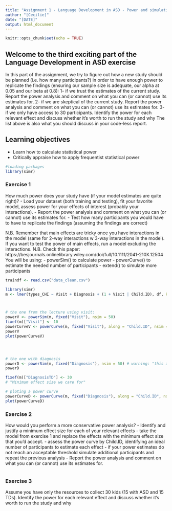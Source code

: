 ```yaml
---
title: "Assignment 1 - Language Development in ASD - Power and simulations"
author: "[Cecilie]"
date: "[DATE]"
output: html_document
---
```


```r
knitr::opts_chunk$set(echo = TRUE)
```

## Welcome to the third exciting part of the Language Development in ASD exercise

In this part of the assignment, we try to figure out how a new study should be planned (i.e. how many participants?) in order to have enough power to replicate the findings (ensuring our sample size is adequate, our alpha at 0.05 and our beta at 0.8):
1- if we trust the estimates of the current study. Report the power analysis and comment on what you can (or cannot) use its estimates for.
2- if we are skeptical of the current study. Report the power analysis and comment on what you can (or cannot) use its estimates for.
3- if we only have access to 30 participants. Identify the power for each relevant effect and discuss whether it's worth to run the study and why
The list above is also what you should discuss in your code-less report.


## Learning objectives

- Learn how to calculate statistical power
- Critically appraise how to apply frequentist statistical power


```r
#loading packages
library(simr)
```


### Exercise 1

How much power does your study have (if your model estimates are quite right)?
- Load your dataset (both training and testing), fit your favorite model, assess power for your effects of interest (probably your interactions).
- Report the power analysis and comment on what you can (or cannot) use its estimates for.
- Test how many participants you would have to have to replicate the findings (assuming the findings are correct)

N.B. Remember that main effects are tricky once you have interactions in the model (same for 2-way interactions w 3-way interactions in the model). If you want to test the power of main effects, run a model excluding the interactions.
N.B. Check this paper: https://besjournals.onlinelibrary.wiley.com/doi/full/10.1111/2041-210X.12504
You will be using:
- powerSim() to calculate power
- powerCurve() to estimate the needed number of participants
- extend() to simulate more participants

```r
traindf <- read.csv("data_clean.csv")

library(simr)
m <- lmer(types_CHI ~ Visit + Diagnosis + (1 + Visit | Child.ID), df, REML = FALSE)



# the one from the lecture using visit:
powerV <- powerSim(m, fixed("Visit"), nsim = 50)
fixef(m)["Visit"] <- 10
powerCurveV <- powerCurve(m, fixed("Visit"), along = "Child.ID", nsim = 50)
powerV
plot(powerCurveV)




# the one with diagnosis
powerD <- powerSim(m, fixed("Diagnosis"), nsim = 50) # warning: "this appears to be an observed power calculation"
powerD

fixef(m)["DiagnosisTD"] <- 30
# "Minimum effect size we care for"

# ploting a power curve
powerCurveD <- powerCurve(m, fixed("Diagnosis"), along = "Child.ID", nsim = 5) 
plot(powerCurveD)

```


### Exercise 2

How would you perform a more conservative power analysis?
- Identify and justify a minimum effect size for each of your relevant effects
- take the model from exercise 1 and replace the effects with the minimum effect size that you'd accept.
- assess the power curve by Child.ID, identifying an ideal number of participants to estimate each effect
- if your power estimates do not reach an acceptable threshold simulate additional participants and repeat the previous analysis
- Report the power analysis and comment on what you can (or cannot) use its estimates for.

```r


```


### Exercise 3

Assume you have only the resources to collect 30 kids (15 with ASD and 15 TDs). Identify the power for each relevant effect and discuss whether it's worth to run the study and why

```r

```
